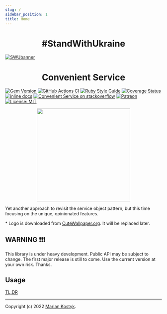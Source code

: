 ```yaml
---
slug: /
sidebar_position: 1
title: Home
---
```



<h1 align="center">
  #StandWithUkraine
</h1>

[![SWUbanner](https://raw.githubusercontent.com/vshymanskyy/StandWithUkraine/main/banner-direct.svg)](https://vshymanskyy.github.io/StandWithUkraine)

<h1 align="center">
  Convenient Service
</h1>

[![Gem Version](https://badge.fury.io/rb/convenient_service.svg)](https://rubygems.org/gems/convenient_service) [![GitHub Actions CI](https://github.com/marian13/convenient_service/actions/workflows/ci.yml/badge.svg?branch=main)](https://github.com/marian13/convenient_service/actions/workflows/ci.yml) [![Ruby Style Guide](https://img.shields.io/badge/code_style-standard-brightgreen.svg)](https://github.com/testdouble/standard) [![Coverage Status](https://coveralls.io/repos/github/marian13/convenient_service/badge.svg)](https://coveralls.io/github/marian13/convenient_service?branch=main) [![inline docs](http://inch-ci.org/github/marian13/convenient_service.svg?branch=main)](http://inch-ci.org/github/marian13/convenient_service)
[![Convenient Service on stackoverflow](https://img.shields.io/badge/stackoverflow-community-orange.svg?logo=stackoverflow)](https://stackoverflow.com/tags/convenient-service)
[![Patreon](https://img.shields.io/badge/patreon-donate-orange.svg)](https://www.patreon.com/user?u=31435716&fan_landing=true)
[![License: MIT](https://img.shields.io/badge/license-MIT-yellow.svg)](https://opensource.org/licenses/MIT)

<p align="center">
  <img src="https://raw.githubusercontent.com/marian13/convenient_service/main/logo.png" width="300" />
</p>

Yet another approach to revisit the service object pattern, but this time focusing on the unique, opinionated features.

\* Logo is downloaded from [CuteWallpaper.org](https://cutewallpaper.org/24/cartoon-diamond-png/2703010921.html). It will be replaced later.

## WARNING ❗❗❗

This library is under heavy development. Public API may be subject to change. The first major release is still to come. Use the current version at your own risk. Thanks.

## Usage

[TL;DR](./usage/tldr)

---

Copyright (c) 2022 [Marian Kostyk](http://mariankostyk.com).
